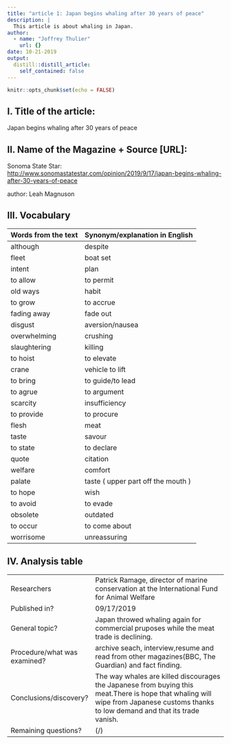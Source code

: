 ```yaml
---
title: "article 1: Japan begins whaling after 30 years of peace"
description: |
  This article is about whaling in Japan.
author: 
  - name: "Joffrey Thulier"
    url: {}
date: 10-21-2019
output:
  distill::distill_article:
    self_contained: false
---
```


```r
knitr::opts_chunk$set(echo = FALSE)
```

## I. Title of the article: 

Japan begins whaling after 30 years of peace

## II. Name of the Magazine + Source [URL]:

Sonoma State Star: <http://www.sonomastatestar.com/opinion/2019/9/17/japan-begins-whaling-after-30-years-of-peace>

author: Leah Magnuson


##  III. Vocabulary 

| Words from the text | Synonym/explanation in English |
| ------------------- | ------------------------------ |
| although   | despite                   |
| fleet| boat set         |
| intent |plan |
| to allow | to permit |
| old ways | habit |
| to grow | to accrue |
| fading away | fade out |
| disgust | aversion/nausea |
| overwhelming | crushing |
| slaughtering | killing |
| to hoist | to elevate |
| crane | vehicle to lift |
| to bring | to guide/to lead |
| to agrue | to argument |
| scarcity | insufficiency |
| to provide | to procure |
| flesh | meat |
| taste | savour |
| to state | to declare |
| quote | citation |
| welfare | comfort |
| palate | taste ( upper part off the mouth )
| to hope | wish |
| to avoid | to evade |
| obsolete | outdated |
| to occur | to come about |
| worrisome | unreassuring |

## IV. Analysis table 

|                              |                                                                     |
| ---------------------------- | ------------------------------------------------------------------- |
| Researchers                  | Patrick Ramage, director of marine conservation at the International Fund for Animal Welfare           |
| Published in?                | 09/17/2019                                                       |
| General topic?               | Japan throwed whaling again for commercial pruposes while the meat trade is declining.|
| Procedure/what was examined? | archive seach, interview,resume and read from other magazines(BBC, The Guardian) and fact finding. |
| Conclusions/discovery?       |  The way whales are killed discourages the Japanese from buying this meat.There is hope that whaling will wipe from Japanese customs thanks to low demand and that its trade vanish.      |
| Remaining questions?         | (/) |

